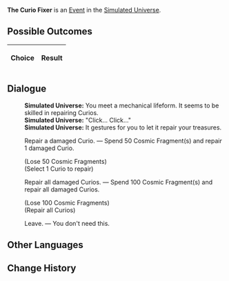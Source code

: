 {{Simulated Universe Event Infobox
|title         = The Curio Fixer
|image         = Random Event Toy.png
|type          =
|domains_su    = Occurrence
|domains_ext   = Occurrence
|domains_swarm = 
|domains_gng   = 
|requirements  =
|prev          = 
|next          = 
|indexRewards  =
|characters    = 
}}
'''The Curio Fixer''' is an [[Simulated Universe/Events|Event]] in the [[Simulated Universe]].

==Possible Outcomes==
{| class="article-table"
!Choice
!Result

|}

<!--
==Gameplay Notes==

-->
==Dialogue==
{{Dialogue Start}}
:'''Simulated Universe:''' You meet a mechanical lifeform. It seems to be skilled in repairing Curios.
:'''Simulated Universe:''' "Click... Click..."
:'''Simulated Universe:''' It gestures for you to let it repair your treasures.
:{{DIcon|Star}} Repair a damaged Curio. &mdash; Spend 50 Cosmic Fragment(s) and repair 1 damaged Curio.
:;(Lose 50 Cosmic Fragments)
:;(Select 1 Curio to repair)
:{{DIcon|Star}} Repair all damaged Curios. &mdash; Spend 100 Cosmic Fragment(s) and repair all damaged Curios.
:;(Lose 100 Cosmic Fragments)
:;(Repair all Curios)
:{{DIcon|Star}} Leave. &mdash; You don't need this.
{{Dialogue End}}

==Other Languages==
{{Other Languages
|zhs   = 奇物修理专家
|zht   = 奇物修理專家
|ja    = 奇物修理エキスパート
|ko    = 기물 수리 전문가
|es    = Reparador de objetos raros
|fr    = Le réparateur de bizarrerie
|ru    = Мастер по ремонту диковин
|th    = ผู้เชี่ยวชาญการซ่อมแซมวัตถุหายาก
|vi    = Thợ Sửa Chữa Vật Thể Lạ
|de    = Der Kuriositätenreparateur
|id    = Kang Servis Benda Langka
|pt    = Reparador de Curios
}}

==Change History==
{{Change History|1.0}}
